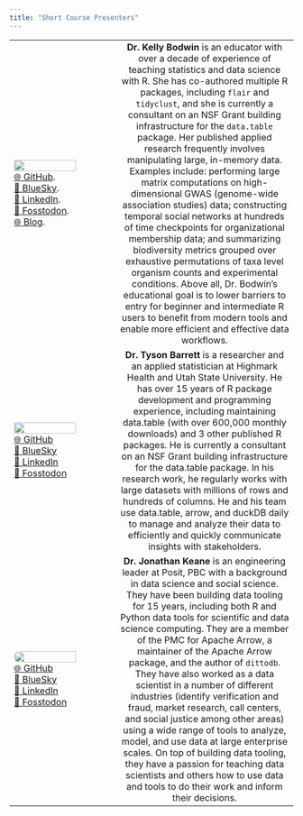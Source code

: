 ```yaml
---
title: "Short Course Presenters"
---
```


|  |  |
|:--------------------------|:-------------------------------------------:|
| ![](images/kelly-headshot.png){fig-alt="A headshot of Kelly, a woman with with long brown hair and bangs. Kelly smiles warmly while standing outdoors against a soft background of autumn tones. She wears tortoiseshell glasses, a purple sweater, a tidyverse-themed scarf, and dangling blue earrings, with arms confidently crossed." width="80%"} <br> [🌐 GitHub](https://github.com/kbodwin).  <br> [🦋 BlueSky](https://https://bsky.app/profile/kellybodwin.com).  <br> [🔗 LinkedIn](https://www.linkedin.com/in/kelly-bodwin-9009061a/). <br> [🐘 Fosstodon](https://fosstodon.org/@kellybodwin).<br> [🌐 Blog](https://kbodwin.github.io/paRticles/). | **Dr. Kelly Bodwin** is an educator with over a decade of experience of teaching statistics and data science with R.  She has co-authored multiple R packages, including `flair` and `tidyclust`, and she is currently a consultant on an NSF Grant building infrastructure for the `data.table` package.  Her published applied research frequently involves manipulating large, in-memory data.  Examples include: performing large matrix computations on high-dimensional GWAS (genome-wide association studies) data; constructing temporal social networks at hundreds of time checkpoints for organizational membership data; and summarizing biodiversity metrics grouped over exhaustive permutations of taxa level organism counts and experimental conditions.  Above all, Dr. Bodwin’s educational goal is to lower barriers to entry for beginner and intermediate R users to benefit from modern tools and enable more efficient and effective data workflows.
| ![](images/tyson-headshot-rounded.png){fig-alt="A headshot of Tyson, a man with short light brown hair. Tyson smiles confidently while standing in front of greenery and a blurred building background. He is wearing a grey patterned blazer over a blue and white checkered shirt, giving a professional and approachable appearance." width="80%"} <br> [🌐 GitHub](https://github.com/tysonstanley) <br> [🦋 BlueSky](https://https://bsky.app/profile/healthandstats.bsky.social) <br> [🔗 LinkedIn](https://www.linkedin.com/in/tyson-s-barrett-phd/) <br> [🐘 Fosstodon](https://fosstodon.org/@healthandstats) | **Dr. Tyson Barrett** is a researcher and an applied statistician at Highmark Health and Utah State University. He has over 15 years of R package development and programming experience, including maintaining data.table (with over 600,000 monthly downloads) and 3 other published R packages. He is currently a consultant on an NSF Grant building infrastructure for the data.table package. In his research work, he regularly works with large datasets with millions of rows and hundreds of columns. He and his team use data.table, arrow, and duckDB daily to manage and analyze their data to efficiently and quickly communicate insights with stakeholders.  |
| ![](images/jon.png){fig-alt="A headshot of Jonathan Keane, a nonbinary person with short brown hair and a goatee, looking off into the distance." width="80%" style="border-radius: 12px;"} <br> [🌐 GitHub](https://github.com/jonkeane) <br> [🦋 BlueSky](https://bsky.app/profile/jonkeane.bsky.social) <br> [🔗 LinkedIn](https://www.linkedin.com/in/jonkeane/) <br> [🐘 Fosstodon](https://mastodon.social/@jonkeane) | **Dr. Jonathan Keane** is an engineering leader at Posit, PBC with a background in data science and social science. They have been building data tooling for 15 years, including both R and Python data tools for scientific and data science computing. They are a member of the PMC for Apache Arrow, a maintainer of the Apache Arrow package, and the author of `dittodb`. They have also worked as a data scientist in a number of different industries (identify verification and fraud, market research, call centers, and social justice among other areas) using a wide range of tools to analyze, model, and use data at large enterprise scales. On top of building data tooling, they have a passion for teaching data scientists and others how to use data and tools to do their work and inform their decisions.|
